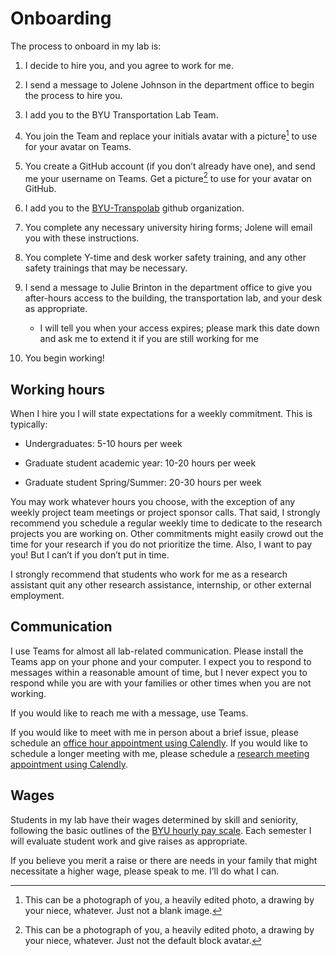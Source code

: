 # Onboarding

The process to onboard in my lab is:

1.  I decide to hire you, and you agree to work for me.

2.  I send a message to Jolene Johnson in the department office to begin the
    process to hire you.

3.  I add you to the BYU Transportation Lab Team.

4.  You join the Team and replace your initials avatar with a
    picture[^onboarding-1] to use for your avatar on Teams.

5.  You create a GitHub account (if you don't already have one), and send me
    your username on Teams. Get a picture[^onboarding-2] to use for your avatar
    on GitHub.

6.  I add you to the [BYU-Transpolab](https://github.com/byu-transpolab) github
    organization.

7.  You complete any necessary university hiring forms; Jolene will email you
    with these instructions.

8.  You complete Y-time and desk worker safety training, and any other safety
    trainings that may be necessary.

9.  I send a message to Julie Brinton in the department office to give you
    after-hours access to the building, the transportation lab, and your desk as
    appropriate.

    -   I will tell you when your access expires; please mark this date down and
        ask me to extend it if you are still working for me

10. You begin working!

[^onboarding-1]: This can be a photograph of you, a heavily edited photo, a
    drawing by your niece, whatever. Just not a blank image.

[^onboarding-2]: This can be a photograph of you, a heavily edited photo, a
    drawing by your niece, whatever. Just not the default block avatar.

## Working hours

When I hire you I will state expectations for a weekly commitment. This is
typically:

-   Undergraduates: 5-10 hours per week

-   Graduate student academic year: 10-20 hours per week

-   Graduate student Spring/Summer: 20-30 hours per week

You may work whatever hours you choose, with the exception of any weekly project
team meetings or project sponsor calls. That said, I strongly recommend you
schedule a regular weekly time to dedicate to the research projects you are
working on. Other commitments might easily crowd out the time for your research
if you do not prioritize the time. Also, I want to pay you! But I can't if you
don't put in time.

I strongly recommend that students who work for me as a research assistant quit
any other research assistance, internship, or other external employment.

## Communication

I use Teams for almost all lab-related communication. Please install the Teams
app on your phone and your computer. I expect you to respond to messages within
a reasonable amount of time, but I never expect you to respond while you are
with your families or other times when you are not working.

If you would like to reach me with a message, use Teams.

If you would like to meet with me in person about a brief issue, please schedule
an [office hour appointment using
Calendly](https://calendly.com/gregmacfarlane/office-hours). If you would like
to schedule a longer meeting with me, please schedule a [research meeting
appointment using Calendly](https://calendly.com/gregmacfarlane/research).

## Wages

Students in my lab have their wages determined by skill and seniority, following
the basic outlines of the [BYU hourly pay
scale](https://hrs.byu.edu/00000185-119a-dab8-a3df-15ffffd20001/2023-student-employee-hourly-pay-scale).
Each semester I will evaluate student work and give raises as appropriate.

If you believe you merit a raise or there are needs in your family that might
necessitate a higher wage, please speak to me. I'll do what I can.

